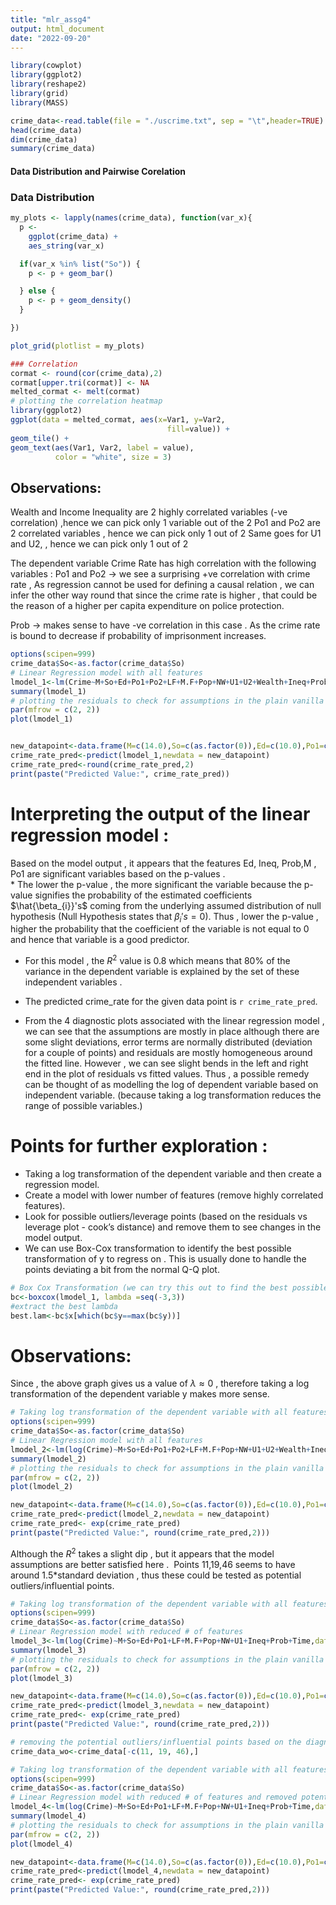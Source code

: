 ```yaml
---
title: "mlr_assg4"
output: html_document
date: "2022-09-20"
---
```


```r
library(cowplot)
library(ggplot2)
library(reshape2)
library(grid)
library(MASS)
```


```r
crime_data<-read.table(file = "./uscrime.txt", sep = "\t",header=TRUE)
head(crime_data)
dim(crime_data)
summary(crime_data)
```

#### Data Distribution and Pairwise Corelation
### Data Distribution
```r
my_plots <- lapply(names(crime_data), function(var_x){
  p <- 
    ggplot(crime_data) +
    aes_string(var_x)

  if(var_x %in% list("So")) {
    p <- p + geom_bar()

  } else {
    p <- p + geom_density()
  } 

})

plot_grid(plotlist = my_plots)

### Correlation
cormat <- round(cor(crime_data),2)
cormat[upper.tri(cormat)] <- NA
melted_cormat <- melt(cormat)
# plotting the correlation heatmap
library(ggplot2)
ggplot(data = melted_cormat, aes(x=Var1, y=Var2,
                                   fill=value)) +
geom_tile() +
geom_text(aes(Var1, Var2, label = value),
          color = "white", size = 3)
```
## Observations: 
Wealth and Income Inequality are 2 highly correlated variables (-ve correlation) ,hence we can pick only 1 variable out of the 2
Po1 and Po2 are 2 correlated variables , hence we can pick only 1 out of 2 
Same goes for U1 and U2, , hence we can pick only 1 out of 2 

The dependent variable Crime Rate has high correlation with the following variables :
Po1 and Po2 -> we see a surprising +ve correlation with crime rate , As regression cannot be used for defining a causal relation , we can infer the other way round that since the crime rate is higher , that could be the reason of a higher per capita expenditure on police protection.

Prob -> makes sense to have -ve correlation in this case . As the crime rate is bound to decrease if probability of imprisonment increases.


```r
options(scipen=999)
crime_data$So<-as.factor(crime_data$So)
# Linear Regression model with all features
lmodel_1<-lm(Crime~M+So+Ed+Po1+Po2+LF+M.F+Pop+NW+U1+U2+Wealth+Ineq+Prob+Time,data=crime_data)
summary(lmodel_1)
# plotting the residuals to check for assumptions in the plain vanilla model with all features
par(mfrow = c(2, 2))
plot(lmodel_1)


new_datapoint<-data.frame(M=c(14.0),So=c(as.factor(0)),Ed=c(10.0),Po1=c(12.0),Po2=c(15.5),LF=c(0.640),M.F=c(94.0),Pop=c(150),NW=c(1.1),U1=c(0.120),U2=c(3.6),Wealth=c(3200),Ineq=c(20.1),Prob=c(0.04),Time=c(39.0))
crime_rate_pred<-predict(lmodel_1,newdata = new_datapoint)
crime_rate_pred<-round(crime_rate_pred,2)
print(paste("Predicted Value:", crime_rate_pred))
```
# Interpreting the output of the linear regression model : 
Based on the model output , it appears that the features Ed, Ineq, Prob,M , Po1 are significant variables based on the p-values . \
* The lower the p-value , the more significant the variable  because the p-value signifies the probability of the estimated coefficients $\hat{\beta_{i}}'s$ coming from the underlying assumed distribution of null hypothesis (Null Hypothesis states that $\beta_{i}'s=0$). Thus , lower the p-value , higher the probability that the coefficient of the variable is not equal to 0 and hence that variable is a good predictor.\

* For this model , the $R^{2}$ value is 0.8 which means that 80% of the variance in the dependent variable is explained by the set of these independent variables .\

* The predicted crime_rate for the given data point is `r crime_rate_pred`.\

* From the 4 diagnostic plots associated with the linear regression model , we can see that the assumptions are mostly in place although there are some slight deviations, error terms are normally distributed (deviation for a couple of points) and residuals are mostly homogeneous around the fitted line. However , we can see slight bends in the left and right end in the plot of residuals vs fitted values. Thus , a possible remedy can be thought of as modelling the log of dependent variable based on independent variable. (because taking a log transformation reduces the range of possible variables.)

# Points for further exploration  : 
* Taking a log transformation of the dependent variable and then create a regression model.
* Create a model with lower number of features (remove highly correlated features).
* Look for possible outliers/leverage points (based on the residuals vs leverage plot - cook's distance) and remove them to see changes in the model output. 
* We can use Box-Cox transformation to identify the best possible transformation of y to regress on . This is usually done to handle the points deviating a bit from the normal Q-Q plot.

```r
# Box Cox Transformation (we can try this out to find the best possible function of y to regress on , the value of lambda is determined through MLE)
bc<-boxcox(lmodel_1, lambda =seq(-3,3))
#extract the best lambda 
best.lam<-bc$x[which(bc$y==max(bc$y))]

```
# Observations: 
Since , the above graph gives us a value of $\lambda \approx 0$ , therefore taking a log transformation of the dependent variable y makes more sense. 

```r
# Taking log transformation of the dependent variable with all features
options(scipen=999)
crime_data$So<-as.factor(crime_data$So)
# Linear Regression model with all features
lmodel_2<-lm(log(Crime)~M+So+Ed+Po1+Po2+LF+M.F+Pop+NW+U1+U2+Wealth+Ineq+Prob+Time,data=crime_data)
summary(lmodel_2)
# plotting the residuals to check for assumptions in the plain vanilla model with all features
par(mfrow = c(2, 2))
plot(lmodel_2)

new_datapoint<-data.frame(M=c(14.0),So=c(as.factor(0)),Ed=c(10.0),Po1=c(12.0),Po2=c(15.5),LF=c(0.640),M.F=c(94.0),Pop=c(150),NW=c(1.1),U1=c(0.120),U2=c(3.6),Wealth=c(3200),Ineq=c(20.1),Prob=c(0.04),Time=c(39.0))
crime_rate_pred<-predict(lmodel_2,newdata = new_datapoint)
crime_rate_pred<- exp(crime_rate_pred)
print(paste("Predicted Value:", round(crime_rate_pred,2)))
```
Although the $R^{2}$ takes a slight dip , but it appears that the model assumptions are better satisfied here .\ 
Points 11,19,46 seems to have around 1.5*standard deviation , thus these could be tested as potential outliers/influential points.

```r
# Taking log transformation of the dependent variable with all features
options(scipen=999)
crime_data$So<-as.factor(crime_data$So)
# Linear Regression model with reduced # of features
lmodel_3<-lm(log(Crime)~M+So+Ed+Po1+LF+M.F+Pop+NW+U1+Ineq+Prob+Time,data=crime_data)
summary(lmodel_3)
# plotting the residuals to check for assumptions in the plain vanilla model with all features
par(mfrow = c(2, 2))
plot(lmodel_3)

new_datapoint<-data.frame(M=c(14.0),So=c(as.factor(0)),Ed=c(10.0),Po1=c(12.0),Po2=c(15.5),LF=c(0.640),M.F=c(94.0),Pop=c(150),NW=c(1.1),U1=c(0.120),U2=c(3.6),Wealth=c(3200),Ineq=c(20.1),Prob=c(0.04),Time=c(39.0))
crime_rate_pred<-predict(lmodel_3,newdata = new_datapoint)
crime_rate_pred<- exp(crime_rate_pred)
print(paste("Predicted Value:", round(crime_rate_pred,2)))
```


```r
# removing the potential outliers/influential points based on the diagnostic plots of linear regression model
crime_data_wo<-crime_data[-c(11, 19, 46),]

# Taking log transformation of the dependent variable with all features
options(scipen=999)
crime_data$So<-as.factor(crime_data$So)
# Linear Regression model with reduced # of features and removed potential influential points.
lmodel_4<-lm(log(Crime)~M+So+Ed+Po1+LF+M.F+Pop+NW+U1+Ineq+Prob+Time,data=crime_data)
summary(lmodel_4)
# plotting the residuals to check for assumptions in the plain vanilla model with all features
par(mfrow = c(2, 2))
plot(lmodel_4)

new_datapoint<-data.frame(M=c(14.0),So=c(as.factor(0)),Ed=c(10.0),Po1=c(12.0),Po2=c(15.5),LF=c(0.640),M.F=c(94.0),Pop=c(150),NW=c(1.1),U1=c(0.120),U2=c(3.6),Wealth=c(3200),Ineq=c(20.1),Prob=c(0.04),Time=c(39.0))
crime_rate_pred<-predict(lmodel_4,newdata = new_datapoint)
crime_rate_pred<- exp(crime_rate_pred)
print(paste("Predicted Value:", round(crime_rate_pred,2)))

```